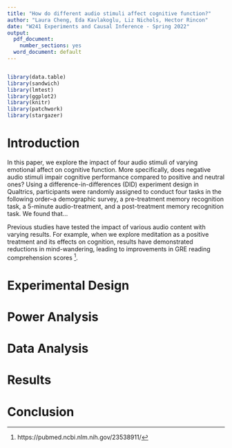 ```yaml
---
title: "How do different audio stimuli affect cognitive function?"
author: "Laura Cheng, Eda Kavlakoglu, Liz Nichols, Hector Rincon"
date: "W241 Experiments and Causal Inference - Spring 2022"
output:
  pdf_document:
    number_sections: yes
  word_document: default
---
```


```r
```


```r
library(data.table)
library(sandwich)
library(lmtest)
library(ggplot2)
library(knitr)
library(patchwork)
library(stargazer)
```


\tableofcontents
\newpage

# Introduction

In this paper, we explore the impact of four audio stimuli of varying emotional affect on cognitive function. More specifically, does negative audio stimuli impair cognitive performance compared to positive and neutral ones? Using a difference-in-differences (DID) experiment design in Qualtrics, participants were randomly assigned to conduct four tasks in the following order–a demographic survey, a pre-treatment memory recognition task, a 5-minute audio-treatment, and a post-treatment memory recognition task. We found that…

Previous studies have tested the impact of various audio content with varying results. For example, when we explore meditation as a positive treatment and its effects on cognition, results have demonstrated reductions in mind-wandering, leading to improvements in GRE reading comprehension scores ^[https://pubmed.ncbi.nlm.nih.gov/23538911/].


# Experimental Design

# Power Analysis

# Data Analysis

# Results

# Conclusion



